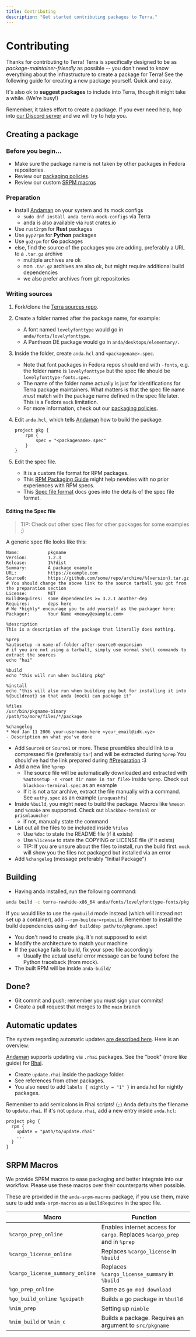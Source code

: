 ```yaml
---
title: Contributing
description: "Get started contributing packages to Terra."
---
```



# Contributing

Thanks for contributing to Terra!
Terra is specifically designed to be as _package-maintainer-friendly_ as possible -- you
don't need to know everything about the infrastructure to create a package for Terra!
See the following guide for creating a new package yourself. Quick and easy.

It's also ok to **suggest packages** to include into Terra, though it might take a while. (We're busy!)

Remember, it takes effort to create a package. If you ever need help, hop into
[our Discord server](https://discord.gg/5fdPuxTg5Q) and we will try to help you.

## Creating a package

### Before you begin...

- Make sure the package name is not taken by other packages in Fedora repositories.
- Review our [packaging policies](policy).
- Review our custom [SRPM macros](#srpm-macros)

### Preparation

- Install [Andaman] on your system and its mock configs
  - `sudo dnf install anda terra-mock-configs` via Terra
  - anda is also available via rust crates.io
- Use `rust2rpm` for **Rust** packages
- Use `pyp2rpm` for **Python** packages
- Use `go2rpm` for **Go** packages
- else, find the source of the packages you are adding, preferably a URL to a `.tar.gz` archive
  - multiple archives are ok
  - non `.tar.gz` archives are also ok, but might require additional build dependencies
  - we also prefer archives from git repositories

### Writing sources

1. Fork/clone the [Terra sources repo](https://github.com/terrapkg/packages).
1. Create a folder named after the package name, for example:
   - A font named `lovelyfonttype` would go in `anda/fonts/lovelyfonttype`.
   - A Pantheon DE package would go in `anda/desktops/elementary/`.
1. Inside the folder, create `anda.hcl` and `<packagename>.spec`.
   - Note that font packages in Fedora repos should end with `-fonts`,
     e.g. the folder name is `lovelyfonttype` but the spec file should be `lovelyfonttype-fonts.spec`.
   - The name of the folder name actually is just for identifications for Terra package maintainers.
     What matters is that the spec file name _must_ match with the package name defined in the spec file later.
     This is a Fedora `mock` limitation.
   - For more information, check out our [packaging policies](policy).
1. Edit `anda.hcl`, which tells [Andaman] how to build the package:

   ```hcl
   project pkg {
       rpm {
           spec = "<packagename>.spec"
       }
   }
   ```

1. Edit the spec file.
   - It is a custom file format for RPM packages.
   - This [RPM Packaging Guide] might help newbies with no prior experiences with RPM specs.
   - This [Spec file format] docs goes into the details of the spec file format.

#### Editing the Spec file

> TIP: Check out other spec files for other packages for some examples ;)

A generic spec file looks like this:

```rpmspec
Name:           pkgname
Version:        1.2.3
Release:        1%?dist
Summary:        A package example
URL:            https://example.com
Source0:        https://github.com/some/repo/archive/%{version}.tar.gz
# You should change the above link to the source tarball you got from the preparation section
License:        MIT
BuildRequires:  some dependencies >= 3.2.1 another-dep
Requires:       deps here
# We *highly* encourage you to add yourself as the packager here:
Packager:       Your Name <meowy@example.com>

%description
This is a description of the package that literally does nothing.

%prep
%autosetup -n name-of-folder-after-source0-expansion
# if you are not using a tarball, simply use normal shell commands to extract the sources
echo "hai"

%build
echo "this will run when building pkg"

%install
echo "this will also run when building pkg but for installing it into %{buildroot} so that anda (mock) can package it"

%files
/usr/bin/pkgname-binary
/path/to/more/files/*/package

%changelog
* Wed Jan 11 2006 your-username-here <your_email@idk.xyz>
- Description on what you've done
```

- Add `Source0` or `Source1` or more.
  These preambles should link to a compressed file (preferably `tar`) and will be extracted during `%prep`
  You should've had the link prepared during [#Preparation](#preparation) :3
- Add a new line `%prep`
  - The source file will be automatically downloaded and
    extracted with `%autosetup -n <root dir name in tar file>` inside `%prep`.
    Check out `blackbox-terminal.spec` as an example
  - If it is not a tar archive, extract the file manually with a command.
    See `authy.spec` as an example (`unsquashfs`)
- Inside `%build`, you might need to build the package.
  Macros like `%meson` and `%cmake` are supported.
  Check out `blackbox-terminal` or `prismlauncher`
  - if not, manually state the command
- List out all the files to be included inside `%files`
  - Use `%doc` to state the README file (if it exists)
  - Use `%license` to state the COPYING or LICENSE file (if it exists)
  - TIP: If you are unsure about the files to install, run the build first.
    `mock` will show you the files not packaged but installed via an error
- Add `%changelog` (message preferably "Initial Package")

## Building

- Having anda installed, run the following command:

```sh
anda build -c terra-rawhide-x86_64 anda/fonts/lovelyfonttype-fonts/pkg
```

If you would like to use the `rpmbuild` mode instead (which will instead not set up a container), add `--rpm-builder=rpmbuild`. Remember to install the build dependencies using `dnf builddep path/to/pkgname.spec`!

- You don't need to create `pkg`. It's not supposed to exist
- Modify the architecture to match your machine
- If the package fails to build, fix your spec file accordingly
  - Usually the actual useful error message can be found before the Python traceback (from mock).
- The built RPM will be inside `anda-build/`

## Done?

- Git commit and push; remember you must sign your commits!
- Create a pull request that merges to the `main` branch

## Automatic updates

The system regarding automatic updates [are described here](autoupdate). Here is an overview:

[Andaman] supports updating via `.rhai` packages.
See the "book" (more like guide) for [Rhai](https://rhai.rs/book/).

- Create `update.rhai` inside the package folder.
- See references from other packages.
- You also need to add `labels { nightly = "1" }` in anda.hcl for nightly packages.

<Callout type="info">Remember to add semicolons in Rhai scripts! (`;`)</Callout>
<Callout type="info">
  Anda defaults the filename to `update.rhai`.
  If it's not `update.rhai`, add a new entry inside `anda.hcl`:
  ```hcl
  project pkg {
    rpm {
      update = "path/to/update.rhai"
      ...
    }
  }
  ```
</Callout>

## SRPM Macros

We provide SPRM macros to ease packaging and better integrate into our workflow. Please use these macros over their counterparts when possible.

These are provided in the `anda-srpm-macros` package, if you use them, make sure to add `anda-srpm-macros` as a `BuildRequires` in the spec file.

| Macro                           | Function                                                                   |
| ------------------------------- | -------------------------------------------------------------------------- |
| `%cargo_prep_online`            | Enables internet access for `cargo`. Replaces `%cargo_prep` and in `%prep` |
| `%cargo_license_online`         | Replaces `%cargo_license` in `%build`                                      |
| `%cargo_license_summary_online` | Replaces `%cargo_license_summary` in `%build`                              |
| `%go_prep_online`               | Same as `go mod download`                                                  |
| `%go_build_online %goipath`     | Builds a go package in `%build`                                            |
| `%nim_prep`                     | Setting up `nimble`                                                        |
| `%nim_build` or `%nim_c`        | Builds a package. Requires an argument to `src/pkgname`                    |

[andaman]: https://github.com/FyraLabs/anda/
[rpm packaging guide]: https://rpm-packaging-guide.github.io/
[spec file format]: https://rpm-software-management.github.io/rpm/manual/spec.html
